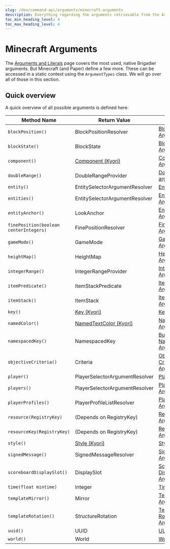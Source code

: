 ---
slug: /dev/command-api/arguments/minecraft-arguments
description: Everything regarding the arguments retrievable from the ArgumentTypes class
toc_min_heading_level: 4
toc_max_heading_level: 4
---

# Minecraft Arguments
The [Arguments and Literals](../basics/arguments-and-literals) page covers the most used, native Brigadier arguments. But Minecraft (and Paper) define a few more. These can be accessed
in a static context using the <Javadoc name='io.papermc.paper.command.brigadier.argument.ArgumentTypes'>`ArgumentTypes`</Javadoc> class. We will go over all of those in this section.

## Quick overview
A quick overview of all possible arguments is defined here:

|               Method Name               |                                                                      Return Value                                                                      |                                       Quick Link                                       |
|-----------------------------------------|--------------------------------------------------------------------------------------------------------------------------------------------------------|----------------------------------------------------------------------------------------|
| `blockPosition()`                       | <Javadoc name='io.papermc.paper.command.brigadier.argument.resolvers.BlockPositionResolver'>BlockPositionResolver</Javadoc>                            | [Block Position Argument](./location-arguments#block-position-argument)                |
| `blockState()`                          | <Javadoc name='org.bukkit.block.BlockState'>BlockState</Javadoc>                                                                                       | [Block State Argument](./bukkit-arguments#block-state-argument)                        |
| `component()`                           | [Component (Kyori)](https://javadoc.io/doc/net.kyori/adventure-api/latest/net/kyori/adventure/text/Component.html)                                     | [Component Argument](./adventure-arguments#component-argument)                         |
| `doubleRange()`                         | <Javadoc name='io.papermc.paper.command.brigadier.argument.range.DoubleRangeProvider'>DoubleRangeProvider</Javadoc>                                    | [Double Range argument](./predicate-arguments#double-range-argument)                   |
| `entity()`                              | <Javadoc name='io.papermc.paper.command.brigadier.argument.resolvers.selector.EntitySelectorArgumentResolver'>EntitySelectorArgumentResolver</Javadoc> | [Entity Argument](./entity-player-arguments#entity-argument)                           |
| `entities()`                            | <Javadoc name='io.papermc.paper.command.brigadier.argument.resolvers.selector.EntitySelectorArgumentResolver'>EntitySelectorArgumentResolver</Javadoc> | [Entities Argument](./entity-player-arguments#entities-argument)                       |
| `entityAnchor()`                        | <Javadoc name='io.papermc.paper.entity.LookAnchor'>LookAnchor</Javadoc>                                                                                | [Entity Anchor Argument](./enum-arguments#entity-anchor-argument)                      |
| `finePosition(boolean centerIntegers)`  | <Javadoc name='io.papermc.paper.command.brigadier.argument.resolvers.FinePositionResolver'>FinePositionResolver</Javadoc>                              | [Fine Position Argument](./location-arguments#fine-position-argument)                  |
| `gameMode()`                            | <Javadoc name='org.bukkit.GameMode'>GameMode</Javadoc>                                                                                                 | [GameMode Argument](./enum-arguments#gamemode-argument)                                |
| `heightMap()`                           | <Javadoc name='org.bukkit.HeightMap'>HeightMap</Javadoc>                                                                                               | [HeightMap Argument](./enum-arguments#heightmap-argument)                              |
| `integerRange()`                        | <Javadoc name='io.papermc.paper.command.brigadier.argument.range.IntegerRangeProvider'>IntegerRangeProvider</Javadoc>                                  | [Integer Range Argument](./predicate-arguments#integer-range-argument)                 |
| `itemPredicate()`                       | <Javadoc name='io.papermc.paper.command.brigadier.argument.predicate.ItemStackPredicate'>ItemStackPredicate</Javadoc>                                  | [Item Predicate Argument](./predicate-arguments#item-predicate-argument)               |
| `itemStack()`                           | <Javadoc name='org.bukkit.inventory.ItemStack'>ItemStack</Javadoc>                                                                                     | [ItemStack Argument](./bukkit-arguments#itemstack-argument)                            |
| `key()`                                 | [Key (Kyori)](https://jd.advntr.dev/key/4.18.0/net/kyori/adventure/key/Key.html)                                                                       | [Key Argument](./adventure-arguments#key-argument)                                     |
| `namedColor()`                          | [NamedTextColor (Kyori)](https://javadoc.io/doc/net.kyori/adventure-api/latest/net/kyori/adventure/text/format/NamedTextColor.html)                    | [Named Color Argument](./adventure-arguments#named-color-argument)                     |
| `namespacedKey()`                       | <Javadoc name='org.bukkit.NamespacedKey'>NamespacedKey</Javadoc>                                                                                       | [Bukkit NamespacedKey Argument](./bukkit-arguments#bukkit-namespacedkey-argument)      |
| `objectiveCriteria()`                   | <Javadoc name='org.bukkit.scoreboard.Criteria'>Criteria</Javadoc>                                                                                      | [Objective Criteria Argument](./bukkit-arguments#objective-criteria-argument)          |
| `player()`                              | <Javadoc name='io.papermc.paper.command.brigadier.argument.resolvers.selector.PlayerSelectorArgumentResolver'>PlayerSelectorArgumentResolver</Javadoc> | [Player Argument](./entity-player-arguments#player-argument)                           |
| `players()`                             | <Javadoc name='io.papermc.paper.command.brigadier.argument.resolvers.selector.PlayerSelectorArgumentResolver'>PlayerSelectorArgumentResolver</Javadoc> | [Players Argument](./entity-player-arguments#players-argument)                         |
| `playerProfiles()`                      | <Javadoc name='io.papermc.paper.command.brigadier.argument.resolvers.PlayerProfileListResolver'>PlayerProfileListResolver</Javadoc>                    | [Player Profiles Argument](./entity-player-arguments#player-profiles-argument)         |
| `resource(RegistryKey)`                 | (Depends on RegistryKey)                                                                                                                               | [Resource Argument](./registry-arguments#resource-argument)                            |
| `resourceKey(RegistryKey)`              | (Depends on RegistryKey)                                                                                                                               | [Resource Key Argument](./registry-arguments#resource-key-argument)                    |
| `style()`                               | [Style (Kyori)](https://javadoc.io/doc/net.kyori/adventure-api/latest/net/kyori/adventure/text/format/Style.html)                                      | [Style Argument](./adventure-arguments#adventure-style-argument)                       |
| `signedMessage()`                       | <Javadoc name='io.papermc.paper.command.brigadier.argument.SignedMessageResolver'>SignedMessageResolver</Javadoc>                                      | [Signed Message Argument](./adventure-arguments#signed-message-argument)               |
| `scoreboardDisplaySlot()`               | <Javadoc name='org.bukkit.scoreboard.DisplaySlot'>DisplaySlot</Javadoc>                                                                                | [Scoreboard Display Slot Argument](./enum-arguments#scoreboard-display-slot-argument)  |
| `time(float mintime)`                   | Integer                                                                                                                                                | [Time Argument](./bukkit-arguments#time-argument)                                      |
| `templateMirror()`                      | <Javadoc name='org.bukkit.block.structure.Mirror'>Mirror</Javadoc>                                                                                     | [Template Mirror Argument](./enum-arguments#template-mirror-argument)                  |
| `templateRotation()`                    | <Javadoc name='org.bukkit.block.structure.StructureRotation'>StructureRotation</Javadoc>                                                               | [Template Rotation Argument](./enum-arguments#template-rotation-argument)              |
| `uuid()`                                | UUID                                                                                                                                                   | [UUID Argument](./bukkit-arguments#uuid-argument)                                      |
| `world()`                               | <Javadoc name='org.bukkit.World'>World</Javadoc>                                                                                                       | [World Argument](./location-arguments#world-argument)                                  |
